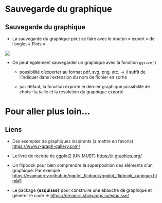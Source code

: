 # Sauvegarde du graphique {.backgroundTitre}

## Sauvegarde du graphique

-   La sauvegarde du graphique peut se faire avec le bouton « export » de l'onglet « Plots »

![](img/clipboard-sauvegarde1.png){fig-align="center"}

-   On peut également sauvegarder un graphique avec la fonction `ggsave()`  

    -   possibilité d'exporter au format pdf, svg, png, etc. → il suffit de l'indiquer dans l'extension du nom de fichier en sortie

    -   par défaut, la fonction exporte le dernier graphique possibilité de choisir la taille et la résolution du graphique exporté

# Pour aller plus loin… {.backgroundTitre}

## Liens

-   Des exemples de graphiques inspirants (à mettre en favoris) <https://www.r-graph-gallery.com/>

-   Le livre de recette de ggplot2 (UN MUST) <https://r-graphics.org/>

-   Un flipbook pour bien comprendre la superposition des éléments d'un graphique. Par exemple <https://evamaerey.github.io/ggplot_flipbook/ggplot_flipbook_xaringan.html#1>

-   Le package **{esquisse}** pour construire une ébauche de graphique et générer le code => <https://dreamrs.shinyapps.io/esquisse/>

